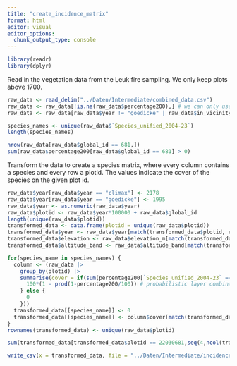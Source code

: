 ```yaml
---
title: "create_incidence_matrix"
format: html
editor: visual
editor_options: 
  chunk_output_type: console
---
```


```r
library(readr)
library(dplyr)
```

Read in the vegetation data from the Leuk fire sampling. We only keep plots above 1700.

```r
raw_data <- read_delim("../Daten/Intermediate/combined_data.csv")
raw_data <- raw_data[!is.na(raw_data$percentage200),] # we can only use data where the cover is present and afford dropping this single entry
raw_data <- raw_data[raw_data$year != "goedicke" | raw_data$in_vicinity,] # Remove goedicke plots which are far away

species_names <- unique(raw_data$`Species_unified_2004-23`)
length(species_names)

nrow(raw_data[raw_data$global_id == 681,])
sum(raw_data$percentage200[raw_data$global_id == 681] > 0)
```

Transform the data to create a species matrix, where every column contains a species and every row a plotid. The values indicate the cover of the species on the given plot id.

```r
raw_data$year[raw_data$year == "climax"] <- 2178
raw_data$year[raw_data$year == "goedicke"] <- 1995
raw_data$year <- as.numeric(raw_data$year)
raw_data$plotid <- raw_data$year*100000 + raw_data$global_id
length(unique(raw_data$plotid))
transformed_data <- data.frame(plotid = unique(raw_data$plotid))
transformed_data$year <- raw_data$year[match(transformed_data$plotid, raw_data$plotid)]
transformed_data$elevation <- raw_data$elevation_m[match(transformed_data$plotid, raw_data$plotid)]
transformed_data$altitude_band <- raw_data$altitude_band[match(transformed_data$plotid, raw_data$plotid)]

for(species_name in species_names) {
  column <- (raw_data |> 
    group_by(plotid) |> 
    summarise(cover = if(sum(percentage200[`Species_unified_2004-23` == species_name]) > 0) {
      100*(1 - prod(1-percentage200/100)) # probabilistic layer combination as proposed by Hagen S. Fischer
    } else {
      0
    }))
  transformed_data[[species_name]] <- 0
  transformed_data[[species_name]] <- column$cover[match(transformed_data$plotid, column$plotid)]
}
rownames(transformed_data) <- unique(raw_data$plotid)

sum(transformed_data[transformed_data$plotid == 22030681,seq(4,ncol(transformed_data),1)] > 0)

write_csv(x = transformed_data, file = "../Daten/Intermediate/incidence_matrix.csv")
```
